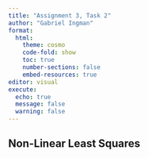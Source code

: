 ```yaml
---
title: "Assignment 3, Task 2"
author: "Gabriel Ingman"
format: 
  html:
    theme: cosmo
    code-fold: show
    toc: true
    number-sections: false
    embed-resources: true
editor: visual
execute:
  echo: true
  message: false
  warning: false
---
```


## Non-Linear Least Squares

```r

```

